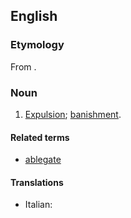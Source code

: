 ==English==

===Etymology===
From {{etyl|la|en}} {{term|ablegatio|ablēgātio|a sending away, banishment|lang=la}}.

===Noun===
{{en-noun}}

# {{context|obsolete}} [[expulsion|Expulsion]]; [[banishment]].

====Related terms====
* [[ablegate]]

====Translations====
{{trans-top|expulsion, banishment}}
* Italian: {{t+|it|ablegazione|f}}
{{trans-mid}}
{{trans-bottom}}